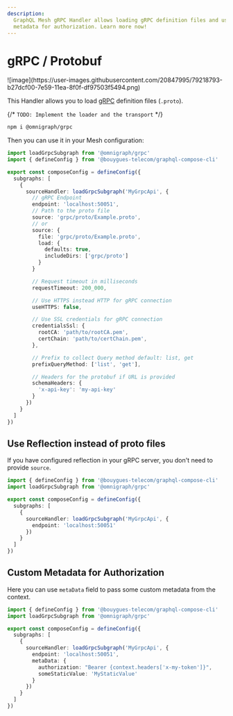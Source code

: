 ```yaml
---
description:
  GraphQL Mesh gRPC Handler allows loading gRPC definition files and using reflection, with custom
  metadata for authorization. Learn more now!
---
```



# gRPC / Protobuf

<div className="bg-[#244c5a]/90 rounded-md dark:bg-transparent inline-block">
  ![image](https://user-images.githubusercontent.com/20847995/79218793-b27dcf00-7e59-11ea-8f0f-df97503f5494.png)
</div>

This Handler allows you to load [gRPC](https://grpc.io) definition files (`.proto`).

{/* `TODO: Implement the loader and the transport` */}

```sh npm2yarn
npm i @omnigraph/grpc
```

Then you can use it in your Mesh configuration:

```ts filename="mesh.config.ts"
import loadGrpcSubgraph from '@omnigraph/grpc'
import { defineConfig } from '@bouygues-telecom/graphql-compose-cli'

export const composeConfig = defineConfig({
  subgraphs: [
    {
      sourceHandler: loadGrpcSubgraph('MyGrpcApi', {
        // gRPC Endpoint
        endpoint: 'localhost:50051',
        // Path to the proto file
        source: 'grpc/proto/Example.proto',
        // or
        source: {
          file: 'grpc/proto/Example.proto',
          load: {
            defaults: true,
            includeDirs: ['grpc/proto']
          }
        }

        // Request timeout in milliseconds
        requestTimeout: 200_000,

        // Use HTTPS instead HTTP for gRPC connection
        useHTTPS: false,

        // Use SSL credentials for gRPC connection
        credentialsSsl: {
          rootCA: 'path/to/rootCA.pem',
          certChain: 'path/to/certChain.pem',
        },

        // Prefix to collect Query method default: list, get
        prefixQueryMethod: ['list', 'get'],

        // Headers for the protobuf if URL is provided
        schemaHeaders: {
          'x-api-key': 'my-api-key'
        }
      })
    }
  ]
})
```

## Use Reflection instead of proto files

If you have configured reflection in your gRPC server, you don't need to provide `source`.

```ts filename="mesh.config.ts"
import { defineConfig } from '@bouygues-telecom/graphql-compose-cli'
import loadGrpcSubgraph from '@omnigraph/grpc'

export const composeConfig = defineConfig({
  subgraphs: [
    {
      sourceHandler: loadGrpcSubgraph('MyGrpcApi', {
        endpoint: 'localhost:50051'
      })
    }
  ]
})
```

## Custom Metadata for Authorization

Here you can use `metaData` field to pass some custom metadata from the context.

```ts filename="mesh.config.ts"
import { defineConfig } from '@bouygues-telecom/graphql-compose-cli'
import loadGrpcSubgraph from '@omnigraph/grpc'

export const composeConfig = defineConfig({
  subgraphs: [
    {
      sourceHandler: loadGrpcSubgraph('MyGrpcApi', {
        endpoint: 'localhost:50051',
        metaData: {
          authorization: "Bearer {context.headers['x-my-token']}",
          someStaticValue: 'MyStaticValue'
        }
      })
    }
  ]
})
```
